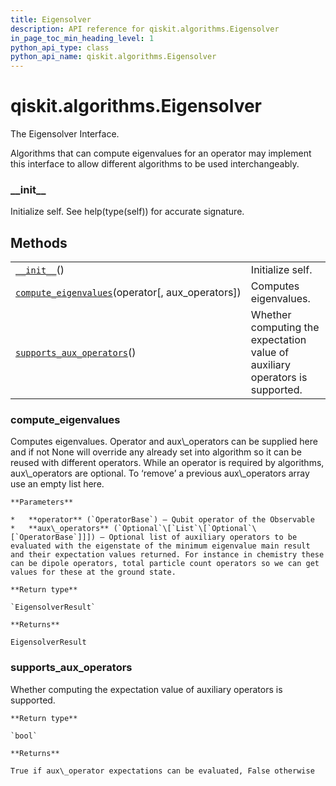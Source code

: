 ```yaml
---
title: Eigensolver
description: API reference for qiskit.algorithms.Eigensolver
in_page_toc_min_heading_level: 1
python_api_type: class
python_api_name: qiskit.algorithms.Eigensolver
---
```


# qiskit.algorithms.Eigensolver

<Class id="qiskit.algorithms.Eigensolver" github="https://github.com/qiskit/qiskit/tree/stable/0.17/qiskit/algorithms/eigen_solvers/eigen_solver.py" signature="Eigensolver">
  The Eigensolver Interface.

  Algorithms that can compute eigenvalues for an operator may implement this interface to allow different algorithms to be used interchangeably.

  ### \_\_init\_\_

  <Function id="qiskit.algorithms.Eigensolver.__init__" name="__init__" signature="__init__()">
    Initialize self. See help(type(self)) for accurate signature.
  </Function>

  ## Methods

  |                                                                                                                                                              |                                                                              |
  | ------------------------------------------------------------------------------------------------------------------------------------------------------------ | ---------------------------------------------------------------------------- |
  | [`__init__`](#qiskit.algorithms.Eigensolver.__init__ "qiskit.algorithms.Eigensolver.__init__")()                                                             | Initialize self.                                                             |
  | [`compute_eigenvalues`](#qiskit.algorithms.Eigensolver.compute_eigenvalues "qiskit.algorithms.Eigensolver.compute_eigenvalues")(operator\[, aux\_operators]) | Computes eigenvalues.                                                        |
  | [`supports_aux_operators`](#qiskit.algorithms.Eigensolver.supports_aux_operators "qiskit.algorithms.Eigensolver.supports_aux_operators")()                   | Whether computing the expectation value of auxiliary operators is supported. |

  ### compute\_eigenvalues

  <Function id="qiskit.algorithms.Eigensolver.compute_eigenvalues" name="compute_eigenvalues" signature="abstract compute_eigenvalues(operator, aux_operators=None)">
    Computes eigenvalues. Operator and aux\_operators can be supplied here and if not None will override any already set into algorithm so it can be reused with different operators. While an operator is required by algorithms, aux\_operators are optional. To ‘remove’ a previous aux\_operators array use an empty list here.

    **Parameters**

    *   **operator** (`OperatorBase`) – Qubit operator of the Observable
    *   **aux\_operators** (`Optional`\[`List`\[`Optional`\[`OperatorBase`]]]) – Optional list of auxiliary operators to be evaluated with the eigenstate of the minimum eigenvalue main result and their expectation values returned. For instance in chemistry these can be dipole operators, total particle count operators so we can get values for these at the ground state.

    **Return type**

    `EigensolverResult`

    **Returns**

    EigensolverResult
  </Function>

  ### supports\_aux\_operators

  <Function id="qiskit.algorithms.Eigensolver.supports_aux_operators" name="supports_aux_operators" signature="classmethod supports_aux_operators()">
    Whether computing the expectation value of auxiliary operators is supported.

    **Return type**

    `bool`

    **Returns**

    True if aux\_operator expectations can be evaluated, False otherwise
  </Function>
</Class>

